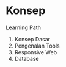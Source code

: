 # **Konsep** {.unnumbered}

Learning Path

1. Konsep Dasar
2. Pengenalan Tools
3. Responsive Web
4. Database